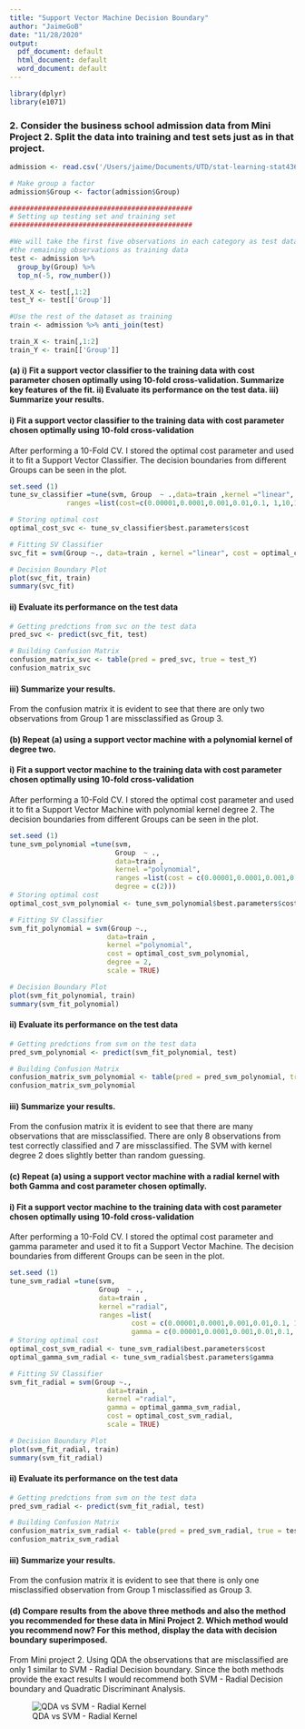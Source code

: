 ```yaml
---
title: "Support Vector Machine Decision Boundary"
author: "JaimeGoB"
date: "11/28/2020"
output:
  pdf_document: default
  html_document: default
  word_document: default
---
```


```r
library(dplyr)
library(e1071)
```


### 2. Consider the business school admission data from Mini Project 2. Split the data into training and test sets just as in that project. 

```r
admission <- read.csv('/Users/jaime/Documents/UTD/stat-learning-stat4360/Mini-Project-6/Support_Vector_Machine_Decision_Boundary/data/admissions.csv')

# Make group a factor
admission$Group <- factor(admission$Group)
```

```r
#############################################
# Setting up testing set and training set
#############################################

#We will take the first five observations in each category as test data and 
#the remaining observations as training data
test <- admission %>%
  group_by(Group) %>%
  top_n(-5, row_number())

test_X <- test[,1:2]
test_Y <- test[['Group']]

#Use the rest of the dataset as training
train <- admission %>% anti_join(test)

train_X <- train[,1:2]
train_Y <- train[['Group']]
```


#### (a) i) Fit a support vector classifier to the training data with cost parameter chosen optimally using 10-fold cross-validation. Summarize key features of the fit. ii) Evaluate its performance on the test data. iii) Summarize your results.

#### i) Fit a support vector classifier to the training data with cost parameter chosen optimally using 10-fold cross-validation

After performing a 10-Fold CV. I stored the optimal cost parameter and used it to fit a Support Vector Classifier. The decision boundaries from different Groups can be seen in the plot.
```r
set.seed (1)
tune_sv_classifier =tune(svm, Group  ~ .,data=train ,kernel ="linear", 
              ranges =list(cost=c(0.00001,0.0001,0.001,0.01,0.1, 1,10,100)))

# Storing optimal cost
optimal_cost_svc <- tune_sv_classifier$best.parameters$cost

# Fitting SV Classifier
svc_fit = svm(Group ~., data=train , kernel ="linear", cost = optimal_cost_svc, scale = TRUE)

# Decision Boundary Plot
plot(svc_fit, train)
summary(svc_fit)
```

#### ii) Evaluate its performance on the test data
```r

# Getting predctions from svc on the test data
pred_svc <- predict(svc_fit, test)

# Building Confusion Matrix
confusion_matrix_svc <- table(pred = pred_svc, true = test_Y)
confusion_matrix_svc
```


#### iii) Summarize your results.
From the confusion matrix it is evident to see that there are only two observations from Group 1 are missclassified as Group 3.

#### (b) Repeat (a) using a support vector machine with a polynomial kernel of degree two.

#### i) Fit a support vector machine to the training data with cost parameter chosen optimally using 10-fold cross-validation

After performing a 10-Fold CV. I stored the optimal cost parameter and used it to fit a Support Vector Machine with polynomial kernel degree 2. The decision boundaries from different Groups can be seen in the plot.

```r
set.seed (1)
tune_svm_polynomial =tune(svm, 
                          Group  ~ .,
                          data=train ,
                          kernel ="polynomial", 
                          ranges =list(cost = c(0.00001,0.0001,0.001,0.01,0.1, 1,10,100), 
                          degree = c(2)))
# Storing optimal cost
optimal_cost_svm_polynomial <- tune_svm_polynomial$best.parameters$cost

# Fitting SV Classifier
svm_fit_polynomial = svm(Group ~., 
                        data=train , 
                        kernel ="polynomial", 
                        cost = optimal_cost_svm_polynomial, 
                        degree = 2,
                        scale = TRUE)

# Decision Boundary Plot
plot(svm_fit_polynomial, train)
summary(svm_fit_polynomial)
```

#### ii) Evaluate its performance on the test data
```r

# Getting predctions from svm on the test data
pred_svm_polynomial <- predict(svm_fit_polynomial, test)

# Building Confusion Matrix
confusion_matrix_svm_polynomial <- table(pred = pred_svm_polynomial, true = test_Y)
confusion_matrix_svm_polynomial
```

#### iii) Summarize your results.
From the confusion matrix it is evident to see that there are many observations that are missclassified. There are only 8 observations from test correctly classified and 7 are missclassified. The SVM with kernel degree 2 does slightly better than random guessing.

#### (c) Repeat (a) using a support vector machine with a radial kernel with both Gamma and cost parameter chosen optimally.

#### i) Fit a support vector machine to the training data with cost parameter chosen optimally using 10-fold cross-validation

After performing a 10-Fold CV. I stored the optimal cost parameter and gamma parameter and used it to fit a Support Vector Machine. The decision boundaries from different Groups can be seen in the plot.

```r
set.seed (1)
tune_svm_radial =tune(svm, 
                      Group  ~ .,
                      data=train ,
                      kernel ="radial", 
                      ranges =list(
                              cost = c(0.00001,0.0001,0.001,0.01,0.1, 1,10,100), 
                              gamma = c(0.00001,0.0001,0.001,0.01,0.1, 1,10,100)))
# Storing optimal cost
optimal_cost_svm_radial <- tune_svm_radial$best.parameters$cost
optimal_gamma_svm_radial <- tune_svm_radial$best.parameters$gamma

# Fitting SV Classifier
svm_fit_radial = svm(Group ~.,
                        data=train ,
                        kernel ="radial",
                        gamma = optimal_gamma_svm_radial,
                        cost = optimal_cost_svm_radial,
                        scale = TRUE)

# Decision Boundary Plot
plot(svm_fit_radial, train)
summary(svm_fit_radial)
```

#### ii) Evaluate its performance on the test data
```r
# Getting predctions from svm on the test data
pred_svm_radial <- predict(svm_fit_radial, test)

# Building Confusion Matrix
confusion_matrix_svm_radial <- table(pred = pred_svm_radial, true = test_Y)
confusion_matrix_svm_radial
```

#### iii) Summarize your results.
From the confusion matrix it is evident to see that there is only one misclassified observation from Group 1 misclassified as Group 3. 

#### (d) Compare results from the above three methods and also the method you recommended for these data in Mini Project 2. Which method would you recommend now? For this method, display the data with decision boundary superimposed.

From Mini project 2. Using QDA the observations that are misclassified are only 1 similar to SVM - Radial Decision boundary. Since the both methods provide the exact results I would recommend both SVM - Radial Decision boundary and Quadratic Discriminant Analysis.

![QDA vs SVM - Radial Kernel](/Users/jaime/Documents/UTD/stat-learning-stat4360/Mini-Project-6/Support_Vector_Machine_Decision_Boundary/data/svm_vs_qda.png)


